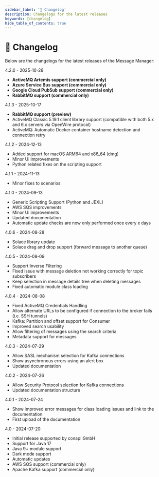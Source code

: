 ---
sidebar_label: '📝 Changelog'
description: Changelogs for the latest releases
keywords: [changelog]
hide_table_of_contents: true
---

# 📝 Changelog

Below are the changelogs for the latest releases of the Message Manager:

4.2.0 - 2025-10-28
- **ActiveMQ Artemis support (commercial only)**
- **Azure Service Bus support (commercial only)**
- **Google Cloud PubSub support (commercial only)**
- **RabbitMQ support (commercial only)**

4.1.3 - 2025-10-17
- **RabbitMQ support (preview)**
- ActiveMQ Classic 5.19.1 client library support (compatible with both 5.x and 6.x servers via OpenWire protocol)
- ActiveMQ: Automatic Docker container hostname detection and connection retry

4.1.2 - 2024-12-13
- Added support for macOS ARM64 and x86_64 (dmg)
- Minor UI improvements
- Python related fixes on the scripting support

4.1.1 - 2024-11-13
- Minor fixes to scenarios

4.1.0 - 2024-09-13
- Generic Scripting Support (Python and JEXL)
- AWS SQS improvements
- Minor UI improvements
- Updated documentation
- Automatic update checks are now only performed once every x days

4.0.6 - 2024-08-28
- Solace library update
- Solace drag and drop support (forward message to another queue)

4.0.5 - 2024-08-09
- Support Inverse Filtering
- Fixed issue with message deletion not working correctly for topic subscribers
- Keep selection in message details tree when deleting messages
- Fixed automatic module class loading

4.0.4 - 2024-08-08
- Fixed ActiveMQ Credentials Handling
- Allow alternate URLs to be configured if connection to the broker fails (i.e. SSH tunnels)
- Kafka: Partition and offset support for Consumer
- Improved search usability
- Allow filtering of messages using the search criteria
- Metadata support for messages

4.0.3 - 2024-07-29
- Allow SASL mechanism selection for Kafka connections
- Show asynchronous errors using an alert box
- Updated documentation

4.0.2 - 2024-07-26
- Allow Security Protocol selection for Kafka connections
- Updated documentation structure

4.0.1 - 2024-07-24
 - Show improved error messages for class loading issues and link to the documentation
 - First upload of the documentation

4.0 - 2024-07-20
 - Initial release supported by conapi GmbH
 - Support for Java 17
 - Java 9+ module support
 - Dark mode support
 - Automatic updates
 - AWS SQS support (commercial only)
 - Apache Kafka support (commercial only)